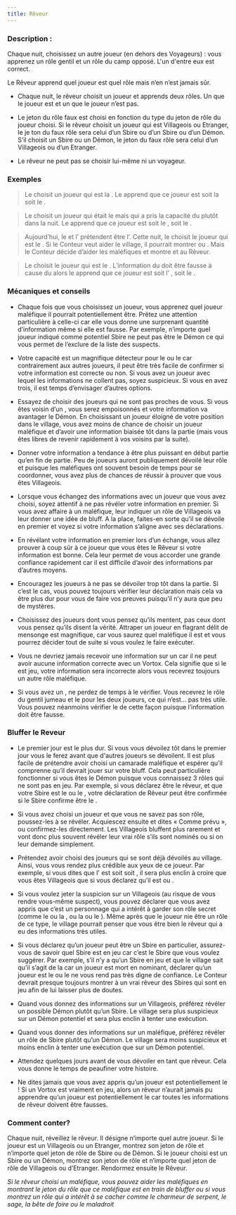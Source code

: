 ```yaml
---
title: Rêveur
---
```



<Role REVEUR header />

### Description :

Chaque nuit, choisissez un autre joueur (en dehors des Voyageurs) : vous apprenez un rôle gentil et un rôle du camp opposé. L'un d'entre eux est correct.

Le Rêveur apprend quel joueur est quel rôle mais n’en n’est jamais sûr.

-	Chaque nuit, le rêveur choisit un joueur et apprends deux rôles. Un que le joueur est et un que le joueur n’est pas.

-	Le jeton du rôle faux est choisi en fonction du type du jeton de rôle du joueur choisi. Si le rêveur choisit un joueur qui est Villageois ou Etranger, le je ton du faux rôle sera celui d’un Sbire ou d’un Sbire ou d’un Démon. S’il choisit un Sbire ou un Démon, le jeton du faux rôle sera celui d’un Villageois ou d’un Etranger.

-	Le rêveur ne peut pas se choisir lui-même ni un voyageur. 

### Exemples  

> Le <Role REVEUR /> choisit un joueur qui est la <Role BETE_DE_FOIRE />. Le <Role REVEUR /> apprend que ce joueur est soit la <Role BETE_DE_FOIRE /> soit le <Role MANIPULATEUR />.

> Le <Role REVEUR /> choisit un joueur qui était le <Role FAUSSAIRE /> mais qui a pris la capacité du <Role FLEURISTE /> plutôt dans la nuit. Le <Role REVEUR /> apprend que ce joueur est soit le <Role FAUSSAIRE />, soit le <Role VIGORMORTIS />.

> Aujourd’hui, le <Role JUMEAU_MALEFIQUE /> et l’<Role ARTISTE /> prétendent être l’<Role ARTISTE />. Cette nuit, le <Role REVEUR /> choisit le joueur qui est le <Role JUMEAU_MALEFIQUE />. Si le Conteur veut aider le village, il pourrait montrer <Role JUMEAU_MALEFIQUE /> ou <Role DULCINEE />. Mais le Conteur décide d’aider les maléfiques et montre <Role JUMEAU_MALEFIQUE /> et <Role ARTISTE /> au Rêveur.

> Le <Role REVEUR /> choisit le joueur qui est le <Role VORTOX />. L’information du <Role REVEUR /> doit être fausse à cause du <Role VORTOX /> alors le <Role REVEUR /> apprend que ce joueur est soit l’ <Role ORACLE />, soit le <Role NO_DASHII />.

### Mécaniques et conseils

- Chaque fois que vous choisissez un joueur, vous apprenez quel joueur maléfique il pourrait potentiellement être. Prêtez une attention particulière à celle-ci car elle vous donne une surprenant quantité d’information même si elle est fausse. Par exemple, n’importe quel joueur indiqué comme potentiel Sbire ne peut pas être le Démon ce qui vous permet de l’exclure de la liste des suspects.

- Votre capacité est un magnifique détecteur pour le <Role VORTOX /> ou le <Role NO_DASHII /> car contrairement aux autres joueurs, il peut être très facile de confirmer si votre information est correcte ou non. Si vous avez un joueur avec lequel les informations ne collent pas, soyez suspicieux. Si vous en avez trois, il est temps d’envisager d’autres options. 

- Essayez de choisir des joueurs qui ne sont pas proches de vous. Si vous êtes voisin d’un <Role NO_DASHII />, vous serez empoisonnés et votre information va avantager le Démon. En choisissant un joueur éloigné de votre position dans le village, vous avez moins de chance de choisir un joueur maléfique et d’avoir une information biaisée tôt dans la partie (mais vous êtes libres de revenir rapidement à vos voisins par la suite).

- Donner votre information a tendance à être plus puissant en début partie qu’en fin de partie. Peu de joueurs auront publiquement dévoilé leur rôle et puisque les maléfiques ont souvent besoin de temps pour se coordonner, vous avez plus de chances de réussir à prouver que vous êtes Villageois.

- Lorsque vous échangez des informations avec un joueur que vous avez choisi, soyez attentif à ne pas révéler votre information en premier. Si vous avez affaire à un maléfique, leur indiquer un rôle de Villageois va leur donner une idée de bluff. A la place, faites-en sorte qu’il se dévoile en premier et voyez si votre information s’aligne avec ses déclarations.

- En révélant votre information en premier lors d’un échange, vous allez prouver à coup sûr à ce joueur que vous êtes le Rêveur si votre information est bonne. Cela leur permet de vous accorder une grande confiance rapidement car il est difficile d’avoir des informations par d’autres moyens.

- Encouragez les joueurs à ne pas se dévoiler trop tôt dans la partie. Si c’est le cas, vous pouvez toujours vérifier leur déclaration mais cela va être plus dur pour vous de faire vos preuves puisqu’il n’y aura que peu de mystères.

- Choisissez des joueurs dont vous pensez qu’ils mentent, pas ceux dont vous pensez qu’ils disent la vérité. Attraper un joueur en flagrant délit de mensonge est magnifique, car vous saurez quel maléfique il est et vous pourrez décider tout de suite si vous voulez le faire exécuter.

- Vous ne devriez jamais recevoir une information sur un <Role VORTOX /> car il ne peut avoir aucune information correcte avec un Vortox. Cela signifie que si le <Role VORTOX /> est jeu, votre information sera incorrecte alors vous recevrez toujours un autre rôle maléfique.
 
- Si vous avez un <Role JUMEAU_MALEFIQUE />, ne perdez de temps à le vérifier. Vous recevrez le rôle du gentil jumeau et le <Role JUMEAU_MALEFIQUE /> pour les deux joueurs, ce qui n’est… pas très utile. Vous pouvez néanmoins vérifier le <Role VORTOX /> de cette façon puisque l’information doit être fausse. 

### Bluffer le Reveur

- Le premier jour est le plus dur. Si vous vous dévoilez tôt dans le premier jour vous le ferez avant que d'autres joueurs se dévoilent. Il est plus facile de prétendre avoir choisi un camarade maléfique et espérer qu’il comprenne qu’il devrait jouer sur votre bluff. Cela peut particulière fonctionner si vous êtes le Démon puisque vous connaissez 3 rôles qui ne sont pas en jeu. Par exemple, si vous déclarez être le rêveur, et que votre Sbire est le <Role CRIEUR /> ou le <Role FANG_GU />, votre déclaration de Rêveur peut être confirmée si le Sbire confirme être le <Role CRIEUR />.

- Si vous avez choisi un joueur et que vous ne savez pas son rôle, poussez-les à se révéler. Acquiescez ensuite et dites « Comme prévu », ou confirmez-les directement. Les Villageois bluffent plus rarement et vont donc plus souvent révéler leur vrai rôle s’ils sont nominés ou si on leur demande simplement. 

- Prétendez avoir choisi des joueurs qui se sont déjà dévoilés au village. Ainsi, vous vous rendez plus crédible aux yeux de ce joueur. Par exemple, si vous dites que l'<Role HORLOGER /> est soit <Role HORLOGER /> soit <Role VIGORMORTIS />, il sera plus enclin à croire que vous êtes Villageois que si vous déclarez qu’il est <Role JONGLEUR /> ou <Role SORCIERE />.

- Si vous voulez jeter la suspicion sur un Villageois (au risque de vous rendre vous-même suspect), vous pouvez déclarer que vous avez appris que c’est un personnage qui a intérêt à garder son rôle secret (comme le <Role SAGE /> ou la <Role BETE_DE_FOIRE />, ou la <Role DULCINEE /> ou le <Role MALADROIT />). Même après que le joueur nie être un rôle de ce type, le village pourrait penser que vous être bien le rêveur qui a eu des informations très utiles.

- Si vous déclarez qu’un joueur peut être un Sbire en particulier, assurez-vous de savoir quel Sbire est en jeu car c’est le Sbire que vous voulez suggérer. Par exemple, s’il n’y a qu’un Sbire en jeu et que le village sait qu’il s’agit de la <Role SORCIERE /> car un joueur est mort en nominant, déclarer qu’un joueur est le <Role FLEURISTE /> ou le <Role MANIPULATEUR /> ne vous rend pas très digne de confiance. Le Conteur devrait presque toujours montrer à un vrai rêveur des Sbires qui sont en jeu afin de lui laisser plus de doutes.

- Quand vous donnez des informations sur un Villageois, préférez révéler un possible Démon plutôt qu’un Sbire. Le village sera plus suspicieux sur un Démon potentiel et sera plus enclin à tenter une exécution.

- Quand vous donner des informations sur un maléfique, préférez révéler un rôle de Sbire plutôt qu’un Démon. Le village sera moins suspicieux et moins enclin à tenter une exécution que sur un Démon potentiel.

- Attendez quelques jours avant de vous dévoiler en tant que rêveur. Cela vous donne le temps de peaufiner votre histoire.

- Ne dites jamais que vous avez appris qu’un joueur est potentiellement le <Role VORTOX /> ! Si un Vortox est vraiment en jeu, alors un rêveur n’aurait jamais pu apprendre qu’un joueur est potentiellement le <Role VORTOX /> car toutes les informations de rêveur doivent être fausses.  

### Comment conter?

Chaque nuit, réveillez le rêveur. Il désigne n’importe quel autre joueur. Si le joueur est un Villageois ou un Etranger, montrez son jeton de rôle et n’importe quel jeton de rôle de Sbire ou de Démon. Si le joueur choisi est un Sbire ou un Démon, montrez son jeton de rôle et n’importe quel jeton de rôle de Villageois ou d’Etranger. Rendormez ensuite le Rêveur.

_Si le rêveur choisi un maléfique, vous pouvez aider les maléfiques en montrant le jeton du rôle que ce maléfique est en train de bluffer ou si vous montrez un rôle qui a intérêt à se cacher comme le charmeur de serpent, le sage, la bête de foire ou le maladroit_
